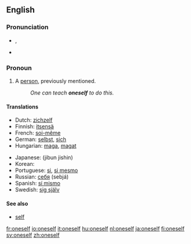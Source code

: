 ==English==

===Pronunciation===
{{English reflexive pronouns}}
*{{IPA|/wʌnˈsɛlf/}}, {{SAMPA|/wVn"sElf/}}
* {{audio|en-us-oneself.ogg|Audio (US)}}

===Pronoun===
{{en-pron|reflexive form of the indefinite pronoun|one|sometimes two words:|one's self}}

# A [[person]], previously mentioned.
#:''One can teach '''oneself''' to do this.''

====Translations====
{{trans-top|a person, previously mentioned}}
*Dutch: [[zichzelf]]
*Finnish: [[itsensä]]
*French: [[soi-même]]
*German: [[selbst]], [[sich]]
*Hungarian: [[maga]], [[magat]]
{{trans-mid}}
*Japanese: {{JAchar|[[自分自身]]}} (jibun jishin)
*Korean: {{ko-inline|자신|jasin}}
*Portuguese: [[si#Portuguese|si]], [[si mesmo]]
*Russian: [[себя]] (sebjá)
*Spanish: [[sí mismo]]
*Swedish: [[sig själv]]
{{trans-bottom}}

====See also====
*[[self]]

[[fr:oneself]]
[[io:oneself]]
[[it:oneself]]
[[hu:oneself]]
[[nl:oneself]]
[[ja:oneself]]
[[fi:oneself]]
[[sv:oneself]]
[[zh:oneself]]